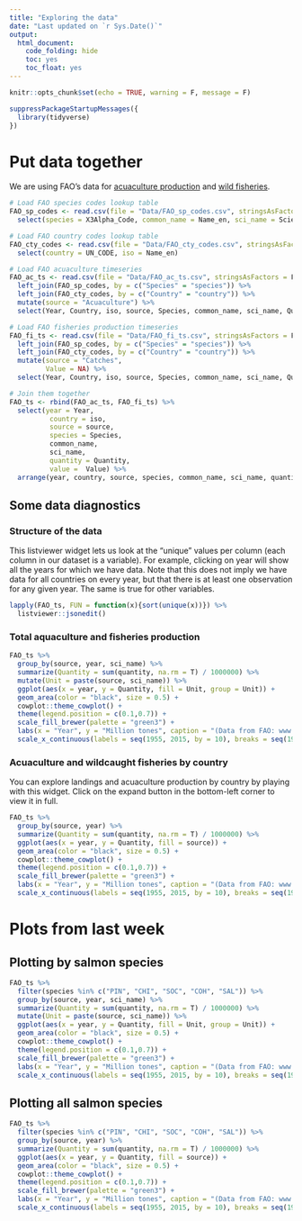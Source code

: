 ```yaml
---
title: "Exploring the data"
date: "Last updated on `r Sys.Date()`"
output:
  html_document:
    code_folding: hide
    toc: yes
    toc_float: yes
---
```


```r
knitr::opts_chunk$set(echo = TRUE, warning = F, message = F)
```

```r
suppressPackageStartupMessages({
  library(tidyverse)
})
```

# Put data together

We are using FAO's data for [acuaculture production](http://www.fao.org/fishery/statistics/global-aquaculture-production/en) and [wild fisheries](http://www.fao.org/fishery/statistics/global-capture-production/en).

```r
# Load FAO species codes lookup table
FAO_sp_codes <- read.csv(file = "Data/FAO_sp_codes.csv", stringsAsFactors = F) %>% 
  select(species = X3Alpha_Code, common_name = Name_en, sci_name = Scientific_Name)

# Load FAO country codes lookup table
FAO_cty_codes <- read.csv(file = "Data/FAO_cty_codes.csv", stringsAsFactors = F) %>% 
  select(country = UN_CODE, iso = Name_en)

# Load FAO acuaculture timeseries
FAO_ac_ts <- read.csv(file = "Data/FAO_ac_ts.csv", stringsAsFactors = F) %>% 
  left_join(FAO_sp_codes, by = c("Species" = "species")) %>% 
  left_join(FAO_cty_codes, by = c("Country" = "country")) %>% 
  mutate(source = "Acuaculture") %>% 
  select(Year, Country, iso, source, Species, common_name, sci_name, Quantity, Value)

# Load FAO fisheries production timeseries
FAO_fi_ts <- read.csv(file = "Data/FAO_fi_ts.csv", stringsAsFactors = F) %>% 
  left_join(FAO_sp_codes, by = c("Species" = "species")) %>% 
  left_join(FAO_cty_codes, by = c("Country" = "country")) %>% 
  mutate(source = "Catches",
         Value = NA) %>% 
  select(Year, Country, iso, source, Species, common_name, sci_name, Quantity, Value)

# Join them together
FAO_ts <- rbind(FAO_ac_ts, FAO_fi_ts) %>% 
  select(year = Year,
          country = iso,
          source = source,
          species = Species,
          common_name,
          sci_name,
          quantity = Quantity,
          value =  Value) %>% 
  arrange(year, country, source, species, common_name, sci_name, quantity, value)
```

## Some data diagnostics

### Structure of the data

This listviewer widget lets us look at the "unique" values per column (each column in our dataset is a variable). For example, clicking on year will show all the years for which we have data. Note that this does not imply we have data for all countries on every year, but that there is at least one observation for any given year. The same is true for other variables.

```r
lapply(FAO_ts, FUN = function(x){sort(unique(x))}) %>% 
  listviewer::jsonedit()
```

### Total aquaculture and fisheries production

```r
FAO_ts %>% 
  group_by(source, year, sci_name) %>% 
  summarize(Quantity = sum(quantity, na.rm = T) / 1000000) %>% 
  mutate(Unit = paste(source, sci_name)) %>% 
  ggplot(aes(x = year, y = Quantity, fill = Unit, group = Unit)) +
  geom_area(color = "black", size = 0.5) +
  cowplot::theme_cowplot() +
  theme(legend.position = c(0.1,0.7)) +
  scale_fill_brewer(palette = "green3") +
  labs(x = "Year", y = "Million tones", caption = "(Data from FAO: www.fao.org/fishery/statistics/)") +
  scale_x_continuous(labels = seq(1955, 2015, by = 10), breaks = seq(1955, 2015, by = 10))
```


### Acuaculture and wildcaught fisheries by country

You can explore landings and acuaculture production by country by playing with this widget. Click on the expand button in the bottom-left corner to view it in full.

```r
FAO_ts %>% 
  group_by(source, year) %>% 
  summarize(Quantity = sum(quantity, na.rm = T) / 1000000) %>% 
  ggplot(aes(x = year, y = Quantity, fill = source)) +
  geom_area(color = "black", size = 0.5) +
  cowplot::theme_cowplot() +
  theme(legend.position = c(0.1,0.7)) +
  scale_fill_brewer(palette = "green3") +
  labs(x = "Year", y = "Million tones", caption = "(Data from FAO: www.fao.org/fishery/statistics/)") +
  scale_x_continuous(labels = seq(1955, 2015, by = 10), breaks = seq(1955, 2015, by = 10))
```

# Plots from last week

## Plotting by salmon species

```r
FAO_ts %>% 
  filter(species %in% c("PIN", "CHI", "SOC", "COH", "SAL")) %>% 
  group_by(source, year, sci_name) %>% 
  summarize(Quantity = sum(quantity, na.rm = T) / 1000000) %>% 
  mutate(Unit = paste(source, sci_name)) %>% 
  ggplot(aes(x = year, y = Quantity, fill = Unit, group = Unit)) +
  geom_area(color = "black", size = 0.5) +
  cowplot::theme_cowplot() +
  theme(legend.position = c(0.1,0.7)) +
  scale_fill_brewer(palette = "green3") +
  labs(x = "Year", y = "Million tones", caption = "(Data from FAO: www.fao.org/fishery/statistics/)") +
  scale_x_continuous(labels = seq(1955, 2015, by = 10), breaks = seq(1955, 2015, by = 10))
```

## Plotting all salmon species

```r
FAO_ts %>% 
  filter(species %in% c("PIN", "CHI", "SOC", "COH", "SAL")) %>% 
  group_by(source, year) %>% 
  summarize(Quantity = sum(quantity, na.rm = T) / 1000000) %>% 
  ggplot(aes(x = year, y = Quantity, fill = source)) +
  geom_area(color = "black", size = 0.5) +
  cowplot::theme_cowplot() +
  theme(legend.position = c(0.1,0.7)) +
  scale_fill_brewer(palette = "green3") +
  labs(x = "Year", y = "Million tones", caption = "(Data from FAO: www.fao.org/fishery/statistics/)") +
  scale_x_continuous(labels = seq(1955, 2015, by = 10), breaks = seq(1955, 2015, by = 10))
```

